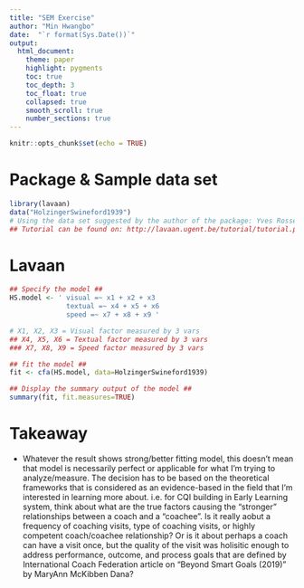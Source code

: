 ```yaml
---
title: "SEM Exercise"
author: "Min Hwangbo"
date:  "`r format(Sys.Date())`"
output: 
  html_document:
    theme: paper
    highlight: pygments
    toc: true
    toc_depth: 3
    toc_float: true
    collapsed: true
    smooth_scroll: true
    number_sections: true
---
```

```r
knitr::opts_chunk$set(echo = TRUE)
```

# Package & Sample data set
```r
library(lavaan)
data("HolzingerSwineford1939") 
# Using the data set suggested by the author of the package: Yves Rosseel (Ghent Univ. from Belgium)
## Tutorial can be found on: http://lavaan.ugent.be/tutorial/tutorial.pdf
```

# Lavaan
```r
## Specify the model ##
HS.model <- ' visual =~ x1 + x2 + x3
              textual =~ x4 + x5 + x6
              speed =~ x7 + x8 + x9 '

# X1, X2, X3 = Visual factor measured by 3 vars
## X4, X5, X6 = Textual factor measured by 3 vars
### X7, X8, X9 = Speed factor measured by 3 vars 

## fit the model ##
fit <- cfa(HS.model, data=HolzingerSwineford1939)

## Display the summary output of the model ##
summary(fit, fit.measures=TRUE)
```

# Takeaway
* Whatever the result shows strong/better fitting model, this doesn't mean that model is necessarily perfect or applicable for what I'm trying to analyze/measure. The decision has to be based on the theoretical frameworks that is considered as an evidence-based in the field that I'm interested in learning more about. i.e. for CQI building in Early Learning system, think about what are the true factors causing the "stronger" relationships between a coach and a "coachee". Is it really aobut a frequency of coaching visits, type of coaching visits, or highly competent coach/coachee relationship? Or is it about perhaps a coach can have a visit once, but the quality of the visit was holisitic enough to address performance, outcome, and process goals that are defined by International Coach Federation article on "Beyond Smart Goals (2019)" by MaryAnn McKibben Dana?

